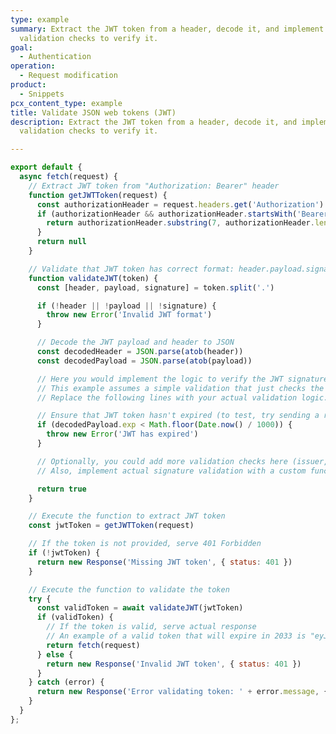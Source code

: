```yaml
---
type: example
summary: Extract the JWT token from a header, decode it, and implement
  validation checks to verify it.
goal:
  - Authentication
operation:
  - Request modification
product:
  - Snippets
pcx_content_type: example
title: Validate JSON web tokens (JWT)
description: Extract the JWT token from a header, decode it, and implement
  validation checks to verify it.

---
```


```js
export default {
  async fetch(request) {
    // Extract JWT token from "Authorization: Bearer" header
    function getJWTToken(request) {
      const authorizationHeader = request.headers.get('Authorization')
      if (authorizationHeader && authorizationHeader.startsWith('Bearer ')) {
        return authorizationHeader.substring(7, authorizationHeader.length)
      }
      return null
    }

    // Validate that JWT token has correct format: header.payload.signature (for example: "eyJhbGciOiJIUzI1NiIsInR5cCI6IkpXVCJ9.eyJzdWIiOiIxMjM0NTY3ODkwIiwibmFtZSI6IkpvaG4gRG9lIiwiaWF0IjoxNjI0OTkyMDAwLCJleHAiOjE2MjI1MDAwMDB9.TldRGokRHJvG69SefbxIqAlQ6nnco6aLa3y7jsYXHMI")
    function validateJWT(token) {
      const [header, payload, signature] = token.split('.')

      if (!header || !payload || !signature) {
        throw new Error('Invalid JWT format')
      }

      // Decode the JWT payload and header to JSON
      const decodedHeader = JSON.parse(atob(header))
      const decodedPayload = JSON.parse(atob(payload))

      // Here you would implement the logic to verify the JWT signature.
      // This example assumes a simple validation that just checks the payload.
      // Replace the following lines with your actual validation logic.

      // Ensure that JWT token hasn't expired (to test, try sending a request with an expired token "eyJhbGciOiJIUzI1NiIsInR5cCI6IkpXVCJ9.eyJzdWIiOiIxMjM0NTY3ODkwIiwibmFtZSI6IkpvaG4gRG9lIiwiaWF0IjoxNjI0OTkyMDAwLCJleHAiOjE2MjI1MDAwMDB9.TldRGokRHJvG69SefbxIqAlQ6nnco6aLa3y7jsYXHMI")
      if (decodedPayload.exp < Math.floor(Date.now() / 1000)) {
        throw new Error('JWT has expired')
      }

      // Optionally, you could add more validation checks here (issuer, audience, etc.).
      // Also, implement actual signature validation with a custom function.

      return true
    }

    // Execute the function to extract JWT token
    const jwtToken = getJWTToken(request)

    // If the token is not provided, serve 401 Forbidden
    if (!jwtToken) {
      return new Response('Missing JWT token', { status: 401 })
    }

    // Execute the function to validate the token
    try {
      const validToken = await validateJWT(jwtToken)
      if (validToken) {
        // If the token is valid, serve actual response
        // An example of a valid token that will expire in 2033 is "eyJhbGciOiJIUzI1NiIsInR5cCI6IkpXVCJ9.eyJzdWIiOiIxMjM0NTY3ODkwIiwibmFtZSI6IkpvaG4gRG9lIiwiaWF0IjoxNjI0OTkyMDAwLCJleHAiOjIwMDExMjAwMDB9._qgQ_TMrGfYgOoA8HtTZwEGoj8zAPWxsz8CT1jEAGzo"
        return fetch(request)
      } else {
        return new Response('Invalid JWT token', { status: 401 })
      }
    } catch (error) {
      return new Response('Error validating token: ' + error.message, { status: 500 })
    }
  }
};
```

